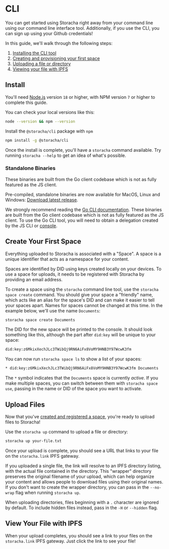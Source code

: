 
# CLI

You can get started using Storacha right away from your command line using our command line interface tool. Additionally, if you use the CLI, you can sign up using your Github credentials!

In this guide, we'll walk through the following steps:

1. [Installing the CLI tool](#install)
2. [Creating and provisioning your first space](#create-your-first-space)
3. [Uploading a file or directory](#upload-files)
4. [Viewing your file with IPFS](#view-your-file-with-ipfs)

## Install

You'll need [Node.js](https://nodejs.org) version `18` or higher, with NPM version `7` or higher to complete this guide.

You can check your local versions like this:

```bash
node --version && npm --version
```

Install the `@storacha/cli` package with `npm`

```bash
npm install -g @storacha/cli
```

Once the install is complete, you'll have a `storacha` command available. Try running `storacha --help` to get an idea of what's possible.

### Standalone Binaries

<Callout type="warning">
  These binaries are built from the Go client codebase which is not as fully featured as the JS client.
</Callout>

Pre-compiled, standalone binaries are now available for MacOS, Linux and Windows: [Download latest release](https://github.com/storacha/guppy/releases/latest).

We strongly recommend reading the [Go CLI documentation](https://github.com/storacha/guppy#cli). These binaries are built from the Go client codebase which is not as fully featured as the JS client. To use the Go CLI tool, you will need to obtain a delegation created by the JS CLI or [console](https://console.storacha.network).

## Create Your First Space

Everything uploaded to Storacha is associated with a <abbr id="space">"Space"</abbr>. A space is a unique identifier that acts as a namespace for your content.

Spaces are identified by <abbr id="did">DID</abbr> using keys created locally on your devices. To use a space for uploads, it needs to be registered with Storacha by providing an email address.

To create a space using the `storacha` command line tool, use the `storacha space create` command. You should give your space a "friendly" name, which acts like an alias for the space's DID and can make it easier to tell your spaces apart. Names for spaces cannot be changed at this time. In the example below, we'll use the name `Documents`:

```bash
storacha space create Documents
```

The DID for the new space will be printed to the console. It should look something like this, although the part after `did:key` will be unique to your space:

```bash
did:key:z6MkixXechJLc3TWibQj9RN6AiFx8VoMY9HNB3Y97WcwK3fm
```

You can now run `storacha space ls` to show a list of your spaces:

```bash
* did:key:z6MkixXechJLc3TWibQj9RN6AiFx8VoMY9HNB3Y97WcwK3fm Documents
```

The `*` symbol indicates that the `Documents` space is currently _active_. If you make multiple spaces, you can switch between them with `storacha space use`, passing in the name or DID of the space you want to activate.

## Upload Files

Now that you've [created and registered a space](#create-space), you're ready to upload files to Storacha!

Use the `storacha up` command to upload a file or directory:

```bash
storacha up your-file.txt
```

Once your upload is complete, you should see a URL that links to your file on the `storacha.link` <abbr id="gateway">IPFS gateway</abbr>.

If you uploaded a single file, the link will resolve to an IPFS directory listing, with the actual file contained in the directory. This "wrapper" directory preserves the original filename of your upload, which can help organize your content and allows people to download files using their original names. If you don't want to create the wrapper directory, you can pass in the `--no-wrap` flag when running `storacha up`.

When uploading directories, files beginning with a `.` character are ignored by default. To include hidden files instead, pass in the `-H` or `--hidden` flag.

## View Your File with IPFS

When your upload completes, you should see a link to your files on the `storacha.link` <abbr id="gateway">IPFS gateway</abbr>. Just click the link to see your file!
